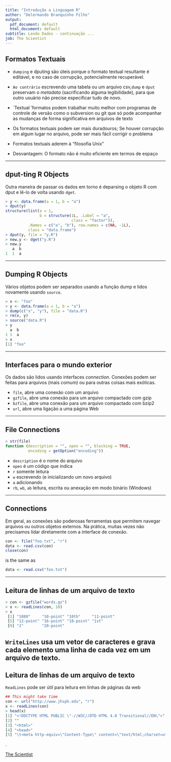 ```yaml
---
title: "Introdução a Linguagem R"
author: "Delermando Branquinho Filho"
output:
  pdf_document: default
  html_document: default
subtitle: Lendo Dados - continuação ...
job: The Scientist
---
```


## Formatos Textuais

- `dumping` e dputing são úteis porque o formato textual resultante é editável, e no caso de corrupção, potencialmente recuperável.

- `Ao contrário` escrevendo uma tabela ou um arquivo csv,` dump` e `dput` preservam o _metadata_ (sacrificando alguma legibilidade), para que outro usuário não precise especificar tudo de novo.

- `Textual 'formatos podem trabalhar muito melhor com programas de controle de versão como o subversion ou git que só pode acompanhar as mudanças de forma significativa em arquivos de texto

- Os formatos textuais podem ser mais duradouros; Se houver corrupção em algum lugar no arquivo, pode ser mais fácil corrigir o problema

- Formatos textuais aderem à "filosofia Unix"

- Desvantagem: O formato não é muito eficiente em termos de espaço

---

## dput-ting R Objects

Outra maneira de passar os dados em torno é deparsing o objeto R com dput e lê-lo de volta usando `dget`.

```r
> y <- data.frame(a = 1, b = "a")
> dput(y)
structure(list(a = 1,
               b = structure(1L, .Label = "a",
                             class = "factor")),
          .Names = c("a", "b"), row.names = c(NA, -1L),
          class = "data.frame")
> dput(y, file = "y.R")
> new.y <- dget("y.R")
> new.y
   a  b 
1  1  a
```

---

## Dumping R Objects

Vários objetos podem ser separados usando a função dump e lidos novamente usando `source`.

```r
> x <- "foo"
> y <- data.frame(a = 1, b = "a")
> dump(c("x", "y"), file = "data.R") 
> rm(x, y)
> source("data.R")
> y
  a  b 
1 1  a
> x
[1] "foo"
```

---

## Interfaces para o mundo exterior

Os dados são lidos usando interfaces _connection_. Conexões podem ser feitas para arquivos (mais comum) ou para outras coisas mais exóticas.

- `file`, abre uma conexão com um arquivo
- `gzfile`, abre uma conexão para um arquivo compactado com gzip
- `bzfile`, abre uma conexão para um arquivo compactado com bzip2
- `url`, abre uma ligação a uma página Web

---

## File Connections

```r
> str(file)
function (description = "", open = "", blocking = TRUE,
          encoding = getOption("encoding"))
```

- `description` é o nome do arquivo
- `open` é um código que indica
- `r` somente leitura
- `w` escrevendo (e inicializando um novo arquivo)
- `a` adicionando
- `rb`, `wb`, `ab` leitura, escrita ou anexação em modo binário (Windows)

---

## Connections

Em geral, as conexões são poderosas ferramentas que permitem navegar arquivos ou outros objetos externos. Na prática, muitas vezes não precisamos lidar diretamente com a interface de conexão.

```r
con <- file("foo.txt", "r")
data <- read.csv(con)
close(con)
```

is the same as

```r
data <- read.csv("foo.txt")
```

---


## Leitura de linhas de um arquivo de texto

```r
> con <- gzfile("words.gz") 
> x <- readLines(con, 10) 
> x
 [1] "1080"     "10-point" "10th"     "11-point"
 [5] "12-point" "16-point" "18-point" "1st"
 [9] "2"        "20-point"
```

`WriteLines` usa um vetor de caracteres e grava cada elemento uma linha de cada vez em um arquivo de texto.
---

## Leitura de linhas de um arquivo de texto

`ReadLines` pode ser útil para leitura em linhas de páginas da web

```r
## This might take time
con <- url("http://www.jhsph.edu", "r")
x <- readLines(con)
> head(x)
[1] "<!DOCTYPE HTML PUBLIC \"-//W3C//DTD HTML 4.0 Transitional//EN\">"
[2] ""
[3] "<html>"
[4] "<head>"
[5] "\t<meta http-equiv=\"Content-Type\" content=\"text/html;charset=utf-8
```
.



[The Scientist](http://www.thescientist.com.br)
